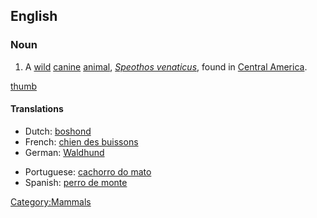 ==English==
{{wikipedia}}

===Noun===
{{en-noun|sg=[[bush]] [[dog]]}}

# A [[wild]] [[canine]] [[animal]], ''[[Speothos venaticus]]'', found in [[Central America]].
[[image:Speothos venaticus 001.jpg|thumb]]

====Translations====
{{trans-top|a wild canine animal}}
*Dutch: [[boshond]] {{m}}
*French: [[chien des buissons]] {{m}}
*German: [[Waldhund]] {{m}}
{{trans-mid}}
*Portuguese: [[cachorro do mato]] {{m}}
*Spanish: [[perro de monte]] {{m}}
{{trans-bottom}}

[[Category:Mammals]]